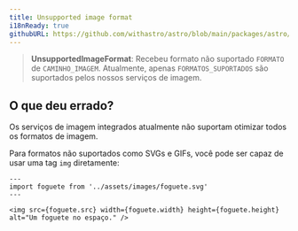 ```yaml
---
title: Unsupported image format
i18nReady: true
githubURL: https://github.com/withastro/astro/blob/main/packages/astro/src/core/errors/errors-data.ts
---
```


> **UnsupportedImageFormat**: Recebeu formato não suportado `FORMATO` de `CAMINHO_IMAGEM`. Atualmente, apenas `FORMATOS_SUPORTADOS` são suportados pelos nossos serviços de imagem.

## O que deu errado?

Os serviços de imagem integrados atualmente não suportam otimizar todos os formatos de imagem.

Para formatos não suportados como SVGs e GIFs, você pode ser capaz de usar uma tag `img` diretamente:

```astro
---
import foguete from '../assets/images/foguete.svg'
---

<img src={foguete.src} width={foguete.width} height={foguete.height} alt="Um foguete no espaço." />
```
